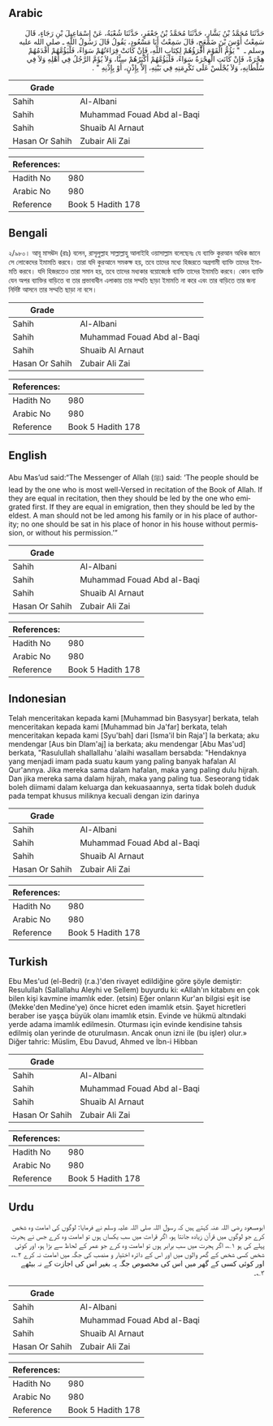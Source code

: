 ## Arabic


<div dir="rtl" lang="ar" style={{fontSize:'larger',backgroundColor:'#f8f9fa',padding:20}}>
حَدَّثَنَا مُحَمَّدُ بْنُ بَشَّارٍ، حَدَّثَنَا مُحَمَّدُ بْنُ جَعْفَرٍ، حَدَّثَنَا شُعْبَةُ، عَنْ إِسْمَاعِيلَ بْنِ رَجَاءٍ، قَالَ سَمِعْتُ أَوْسَ بْنَ ضَمْعَجٍ، قَالَ سَمِعْتُ أَبَا مَسْعُودٍ، يَقُولُ قَالَ رَسُولُ اللَّهِ ـ صلى الله عليه وسلم ـ ‏ "‏ يَؤُمُّ الْقَوْمَ أَقْرَؤُهُمْ لِكِتَابِ اللَّهِ، فَإِنْ كَانَتْ قِرَاءَتُهُمْ سَوَاءً، فَلْيَؤُمَّهُمْ أَقْدَمُهُمْ هِجْرَةً، فَإِنْ كَانَتِ الْهِجْرَةُ سَوَاءً، فَلْيَؤُمَّهُمْ أَكْبَرُهُمْ سِنًّا، وَلاَ يُؤَمَّ الرَّجُلُ فِي أَهْلِهِ وَلاَ فِي سُلْطَانِهِ، وَلاَ يُجْلَسْ عَلَى تَكْرِمَتِهِ فِي بَيْتِهِ، إِلاَّ بِإِذْنٍ، أَوْ بِإِذْنِهِ ‏"‏ ‏.‏
</div>
<div style={{backgroundColor:'#f8f9fa',padding:20, marginBottom: 10}}><table> <thead> <tr> <th>Grade</th> <th></th> </tr> </thead> <tbody> <tr><td>Sahih</td><td>Al-Albani</td></tr><tr><td>Sahih</td><td>Muhammad Fouad Abd al-Baqi</td></tr><tr><td>Sahih</td><td>Shuaib Al Arnaut</td></tr><tr><td>Hasan Or Sahih</td><td>Zubair Ali Zai</td></tr></tbody></table><table> <thead> <tr> <th>References:</th> <th></th> </tr> </thead> <tbody><tr><td>Hadith No</td><td>980</td></tr><tr><td>Arabic No</td><td>980</td></tr><tr><td>Reference</td><td>Book 5 Hadith 178</td></tr></tbody></table></div>

## Bengali


<div dir="ltr" lang="bn" style={{fontSize:'larger',backgroundColor:'#f8f9fa',padding:20}}>
২/৯৮০। আবূ মাসঊদ (রাঃ) বলেন, রাসূলুল্লাহ সাল্লাল্লাহু আলাইহি ওয়াসাল্লাম বলেছেনঃ যে ব্যাক্তি কুরআন অধিক জানে সে লোকেদের ইমামতি করবে। তারা যদি কুরআনে সমকক্ষ হয়, তবে তাদের মধ্যে হিজরতে অগ্রগামী ব্যাক্তি তাদের ইমামতি করবে। যদি হিজরতেও তারা সমান হয়, তবে তাদের মধ্যকার বয়োজ্যেষ্ঠ ব্যাক্তি তাদের ইমামতি করবে। কোন ব্যাক্তি যেন অপর ব্যাক্তির বাড়িতে বা তার প্রভাবাধীন এলাকায় তার সম্মতি ছাড়া ইমামতি না করে এবং তার বাড়িতে তার জন্য নির্দিষ্ট আসনে তার সম্মতি ছাড়া না বসে।
</div>
<div style={{backgroundColor:'#f8f9fa',padding:20, marginBottom: 10}}><table> <thead> <tr> <th>Grade</th> <th></th> </tr> </thead> <tbody> <tr><td>Sahih</td><td>Al-Albani</td></tr><tr><td>Sahih</td><td>Muhammad Fouad Abd al-Baqi</td></tr><tr><td>Sahih</td><td>Shuaib Al Arnaut</td></tr><tr><td>Hasan Or Sahih</td><td>Zubair Ali Zai</td></tr></tbody></table><table> <thead> <tr> <th>References:</th> <th></th> </tr> </thead> <tbody><tr><td>Hadith No</td><td>980</td></tr><tr><td>Arabic No</td><td>980</td></tr><tr><td>Reference</td><td>Book 5 Hadith 178</td></tr></tbody></table></div>

## English


<div dir="ltr" lang="en" style={{fontSize:'larger',backgroundColor:'#f8f9fa',padding:20}}>
Abu Mas’ud said:“The Messenger of Allah (ﷺ) said: ‘The people should be lead by the one who is most well-Versed in recitation of the Book of Allah. If they are equal in recitation, then they should be led by the one who emigrated first. If they are equal in emigration, then they should be led by the eldest. A man should not be led among his family or in his place of authority; no one should be sat in his place of honor in his house without permission, or without his permission.’”
</div>
<div style={{backgroundColor:'#f8f9fa',padding:20, marginBottom: 10}}><table> <thead> <tr> <th>Grade</th> <th></th> </tr> </thead> <tbody> <tr><td>Sahih</td><td>Al-Albani</td></tr><tr><td>Sahih</td><td>Muhammad Fouad Abd al-Baqi</td></tr><tr><td>Sahih</td><td>Shuaib Al Arnaut</td></tr><tr><td>Hasan Or Sahih</td><td>Zubair Ali Zai</td></tr></tbody></table><table> <thead> <tr> <th>References:</th> <th></th> </tr> </thead> <tbody><tr><td>Hadith No</td><td>980</td></tr><tr><td>Arabic No</td><td>980</td></tr><tr><td>Reference</td><td>Book 5 Hadith 178</td></tr></tbody></table></div>

## Indonesian


<div dir="ltr" lang="id" style={{fontSize:'larger',backgroundColor:'#f8f9fa',padding:20}}>
Telah menceritakan kepada kami [Muhammad bin Basysyar] berkata, telah menceritakan kepada kami [Muhammad bin Ja'far] berkata, telah menceritakan kepada kami [Syu'bah] dari [Isma'il bin Raja'] Ia berkata; aku mendengar [Aus bin Dlam'aj] ia berkata; aku mendengar [Abu Mas'ud] berkata, "Rasulullah shallallahu 'alaihi wasallam bersabda: "Hendaknya yang menjadi imam pada suatu kaum yang paling banyak hafalan Al Qur'annya. Jika mereka sama dalam hafalan, maka yang paling dulu hijrah. Dan jika mereka sama dalam hijrah, maka yang paling tua. Seseorang tidak boleh diimami dalam keluarga dan kekuasaannya, serta tidak boleh duduk pada tempat khusus miliknya kecuali dengan izin darinya
</div>
<div style={{backgroundColor:'#f8f9fa',padding:20, marginBottom: 10}}><table> <thead> <tr> <th>Grade</th> <th></th> </tr> </thead> <tbody> <tr><td>Sahih</td><td>Al-Albani</td></tr><tr><td>Sahih</td><td>Muhammad Fouad Abd al-Baqi</td></tr><tr><td>Sahih</td><td>Shuaib Al Arnaut</td></tr><tr><td>Hasan Or Sahih</td><td>Zubair Ali Zai</td></tr></tbody></table><table> <thead> <tr> <th>References:</th> <th></th> </tr> </thead> <tbody><tr><td>Hadith No</td><td>980</td></tr><tr><td>Arabic No</td><td>980</td></tr><tr><td>Reference</td><td>Book 5 Hadith 178</td></tr></tbody></table></div>

## Turkish


<div dir="ltr" lang="tr" style={{fontSize:'larger',backgroundColor:'#f8f9fa',padding:20}}>
Ebu Mes'ud (el-Bedri) (r.a.)'den rivayet edildiğine göre şöyle demiştir: Resulullah (Sallallahu Aleyhi ve Sellem) buyurdu ki: «Allah'ın kitabını en çok bilen kişi kavmine imamlık eder. (etsin) Eğer onların Kur'an bilgisi eşit ise (Mekke'den Medine'ye) önce hicret eden imamlık etsin. Şayet hicretleri beraber ise yaşça büyük olanı imamlık etsin. Evinde ve hükmü altındaki yerde adama imamlık edilmesin. Oturması için evinde kendisine tahsis edilmiş olan yerinde de oturulmasın. Ancak onun izni ile (bu işler) olur.» Diğer tahric: Müslim, Ebu Davud, Ahmed ve İbn-i Hibban
</div>
<div style={{backgroundColor:'#f8f9fa',padding:20, marginBottom: 10}}><table> <thead> <tr> <th>Grade</th> <th></th> </tr> </thead> <tbody> <tr><td>Sahih</td><td>Al-Albani</td></tr><tr><td>Sahih</td><td>Muhammad Fouad Abd al-Baqi</td></tr><tr><td>Sahih</td><td>Shuaib Al Arnaut</td></tr><tr><td>Hasan Or Sahih</td><td>Zubair Ali Zai</td></tr></tbody></table><table> <thead> <tr> <th>References:</th> <th></th> </tr> </thead> <tbody><tr><td>Hadith No</td><td>980</td></tr><tr><td>Arabic No</td><td>980</td></tr><tr><td>Reference</td><td>Book 5 Hadith 178</td></tr></tbody></table></div>

## Urdu


<div dir="rtl" lang="ur" style={{fontSize:'larger',backgroundColor:'#f8f9fa',padding:20}}>
ابومسعود رضی اللہ عنہ کہتے ہیں کہ رسول اللہ صلی اللہ علیہ وسلم نے فرمایا: لوگوں کی امامت وہ شخص کرے جو لوگوں میں قرآن زیادہ جانتا ہو، اگر قراءت میں سب یکساں ہوں تو امامت وہ کرے جس نے ہجرت پہلے کی ہو ۱؎، اگر ہجرت میں سب برابر ہوں تو امامت وہ کرے جو عمر کے لحاظ سے بڑا ہو، اور کوئی شخص کسی شخص کے گھر والوں میں اور اس کے دائرہ اختیار و منصب کی جگہ میں امامت نہ کرے ۲؎، اور کوئی کسی کے گھر میں اس کی مخصوص جگہ پہ بغیر اس کی اجازت کے نہ بیٹھے ۳؎۔
</div>
<div style={{backgroundColor:'#f8f9fa',padding:20, marginBottom: 10}}><table> <thead> <tr> <th>Grade</th> <th></th> </tr> </thead> <tbody> <tr><td>Sahih</td><td>Al-Albani</td></tr><tr><td>Sahih</td><td>Muhammad Fouad Abd al-Baqi</td></tr><tr><td>Sahih</td><td>Shuaib Al Arnaut</td></tr><tr><td>Hasan Or Sahih</td><td>Zubair Ali Zai</td></tr></tbody></table><table> <thead> <tr> <th>References:</th> <th></th> </tr> </thead> <tbody><tr><td>Hadith No</td><td>980</td></tr><tr><td>Arabic No</td><td>980</td></tr><tr><td>Reference</td><td>Book 5 Hadith 178</td></tr></tbody></table></div>